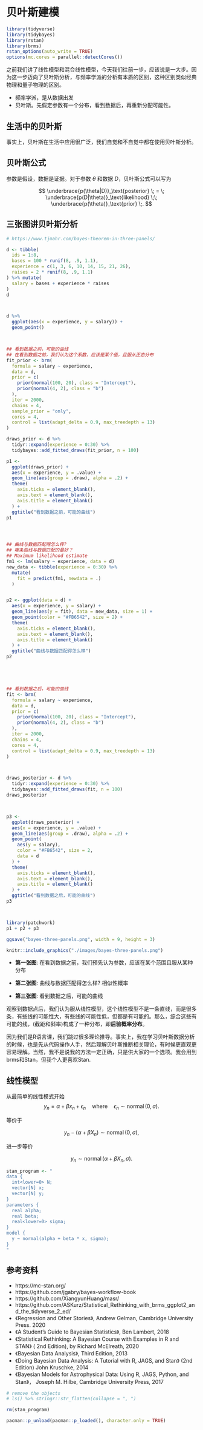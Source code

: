 # 贝叶斯建模 {#bayesian-models}

```r
library(tidyverse)
library(tidybayes)
library(rstan)
library(brms)
rstan_options(auto_write = TRUE)
options(mc.cores = parallel::detectCores())
```


之前我们讲了线性模型和混合线性模型，今天我们往前一步，应该说是一大步。因为这一步迈向了贝叶斯分析，与频率学派的分析有本质的区别，这种区别类似经典物理和量子物理的区别。

- 频率学派，是从数据出发
- 贝叶斯。先假定参数有一个分布，看到数据后，再重新分配可能性。


## 生活中的贝叶斯

事实上，贝叶斯在生活中应用很广泛，我们自觉和不自觉中都在使用贝叶斯分析。


## 贝叶斯公式

参数是假设，数据是证据。对于参数 $\theta$ 和数据 $D$，贝叶斯公式可以写为

$$
\underbrace{p(\theta|D)}_\text{posterior} \; = \; \underbrace{p(D|\theta)}_\text{likelihood} \;\; \underbrace{p(\theta)}_\text{prior} \;.
$$

## 三张图讲贝叶斯分析

```r
# https://www.tjmahr.com/bayes-theorem-in-three-panels/

d <- tibble(
  ids = 1:8,
  bases = 100 * runif(8, .9, 1.1),
  experience = c(1, 3, 6, 10, 14, 15, 21, 26),
  raises = 2 * runif(8, .9, 1.1)
) %>% mutate(
  salary = bases + experience * raises
)
d



d %>% 
  ggplot(aes(x = experience, y = salary)) +
  geom_point()



## 看到数据之前，可能的曲线
## 在看到数据之前，我们认为这个系数，应该是某个值，且服从正态分布
fit_prior <- brm(
  formula = salary ~ experience, 
  data = d,
  prior = c( 
    prior(normal(100, 20), class = "Intercept"), 
    prior(normal(4, 2), class = "b")
  ),
  iter = 2000,
  chains = 4,
  sample_prior = "only", 
  cores = 4,
  control = list(adapt_delta = 0.9, max_treedepth = 13)
)

draws_prior <- d %>%
  tidyr::expand(experience = 0:30) %>%
  tidybayes::add_fitted_draws(fit_prior, n = 100)

p1 <- 
  ggplot(draws_prior) +
  aes(x = experience, y = .value) +
  geom_line(aes(group = .draw), alpha = .2) +
  theme(
    axis.ticks = element_blank(), 
    axis.text = element_blank(), 
    axis.title = element_blank()
  ) + 
  ggtitle("看到数据之前，可能的曲线")
p1




## 曲线与数据匹配得怎么样?
## 哪条曲线与数据匹配的最好？
## Maximum likelihood estimate
fm1 <- lm(salary ~ experience, data = d)
new_data <- tibble(experience = 0:30) %>% 
  mutate(
    fit = predict(fm1, newdata = .)
  )


p2 <- ggplot(data = d) + 
  aes(x = experience, y = salary) + 
  geom_line(aes(y = fit), data = new_data, size = 1) +
  geom_point(color = "#FB6542", size = 2) + 
  theme(
    axis.ticks = element_blank(), 
    axis.text = element_blank(), 
    axis.title = element_blank()
  ) + 
  ggtitle("曲线与数据匹配得怎么样")
p2





## 看到数据之后，可能的曲线
fit <- brm(
  formula = salary ~ experience, 
  data = d,
  prior = c( 
    prior(normal(100, 20), class = "Intercept"), 
    prior(normal(4, 2), class = "b")
  ),
  iter = 2000,
  chains = 4,
  cores = 4,
  control = list(adapt_delta = 0.9, max_treedepth = 13)
)



draws_posterior <- d %>%
  tidyr::expand(experience = 0:30) %>%
  tidybayes::add_fitted_draws(fit, n = 100) 
draws_posterior



p3 <- 
  ggplot(draws_posterior) +
  aes(x = experience, y = .value) +
  geom_line(aes(group = .draw), alpha = .2) +
  geom_point(
    aes(y = salary), 
    color = "#FB6542", size = 2, 
    data = d
  ) +
  theme(
    axis.ticks = element_blank(), 
    axis.text = element_blank(), 
    axis.title = element_blank()
  ) +
  ggtitle("看到数据之后，可能的曲线")
p3



library(patchwork)
p1 + p2 + p3

ggsave("bayes-three-panels.png", width = 9, height = 3)
```




```r
knitr::include_graphics("./images/bayes-three-panels.png")
```



- **第一张图**: 在看到数据之前，我们预先认为参数，应该在某个范围且服从某种分布

- **第二张图**: 曲线与数据匹配得怎么样? 相似性概率

- **第三张图**: 看到数据之后，可能的曲线

观察到数据点后，我们认为服从线性模型，这个线性模型不是一条直线，而是很多条，有些线的可能性大，有些线的可能性低，但都是有可能的。那么，综合这些有可能的线，(截距和斜率)构成了一种分布，即**后验概率分布**。


因为我们是R语言课，我们跳过很多理论推导。事实上，我在学习贝叶斯数据分析的时候，也是先从代码操作人手，然后理解贝叶斯推断相关理论，有时候更直观更容易理解。当然，我不是说我的方法一定正确，只是供大家的一个选项。我会用到brms和Stan，但我个人更喜欢Stan.



## 线性模型

从最简单的线性模式开始
$$
y_n = \alpha + \beta x_n + \epsilon_n \quad \text{where}\quad
\epsilon_n \sim \operatorname{normal}(0,\sigma).
$$

等价于

$$
y_n - (\alpha + \beta X_n) \sim \operatorname{normal}(0,\sigma),
$$

进一步等价

$$
y_n \sim \operatorname{normal}(\alpha + \beta X_n, \, \sigma).
$$





```r
stan_program <- "
data {
  int<lower=0> N;
  vector[N] x;
  vector[N] y;
}
parameters {
  real alpha;
  real beta;
  real<lower=0> sigma;
}
model {
  y ~ normal(alpha + beta * x, sigma);
}
"
```

## 参考资料

- https://mc-stan.org/
- https://github.com/jgabry/bayes-workflow-book
- https://github.com/XiangyunHuang/masr/
- https://github.com/ASKurz/Statistical_Rethinking_with_brms_ggplot2_and_the_tidyverse_2_ed/
- 《Regression and Other Stories》, Andrew Gelman, Cambridge University Press. 2020
- 《A Student's Guide to Bayesian Statistics》,  Ben Lambert, 2018
- 《Statistical Rethinking: A Bayesian Course with Examples in R and STAN》 ( 2nd Edition), by Richard McElreath, 2020
- 《Bayesian Data Analysis》, Third Edition, 2013
- 《Doing Bayesian Data Analysis: A Tutorial with R, JAGS, and Stan》  (2nd Edition) John Kruschke, 2014
- 《Bayesian Models for Astrophysical Data: Using R, JAGS, Python, and Stan》， Joseph M. Hilbe, Cambridge University Press, 2017


```r
# remove the objects
# ls() %>% stringr::str_flatten(collapse = ", ")

rm(stan_program)
```



```r
pacman::p_unload(pacman::p_loaded(), character.only = TRUE)
```

